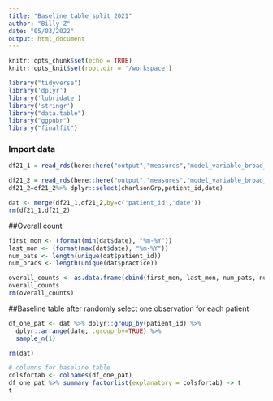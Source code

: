 ```yaml
---
title: "Baseline_table_split_2021"
author: "Billy Z"
date: "05/03/2022"
output: html_document
---
```


```r
knitr::opts_chunk$set(echo = TRUE)
knitr::opts_knit$set(root.dir = '/workspace')
```



```r
library("tidyverse") 
library('dplyr')
library('lubridate')
library('stringr')
library("data.table")
library("ggpubr")
library("finalfit")
```

### Import data

```r
df21_1 = read_rds(here::here("output","measures","model_variable_broad_2021_1.rds"))

df21_2 = read_rds(here::here("output","measures","model_variable_broad_2021_2.rds"))
df21_2=df21_2%>% dplyr::select(charlsonGrp,patient_id,date)

dat <- merge(df21_1,df21_2,by=c('patient_id','date'))
rm(df21_1,df21_2)

```

##Overall count

```r

first_mon <- (format(min(dat$date), "%m-%Y"))
last_mon <- (format(max(dat$date), "%m-%Y"))
num_pats <- length(unique(dat$patient_id))
num_pracs <- length(unique(dat$practice))

overall_counts <- as.data.frame(cbind(first_mon, last_mon, num_pats, num_pracs))
overall_counts
rm(overall_counts) 

```

##Baseline table after randomly select one observation for each patient 

```r

df_one_pat <- dat %>% dplyr::group_by(patient_id) %>%
  dplyr::arrange(date, .group_by=TRUE) %>%
  sample_n(1)

rm(dat)  

# columns for baseline table
colsfortab <- colnames(df_one_pat)
df_one_pat %>% summary_factorlist(explanatory = colsfortab) -> t
t

```



